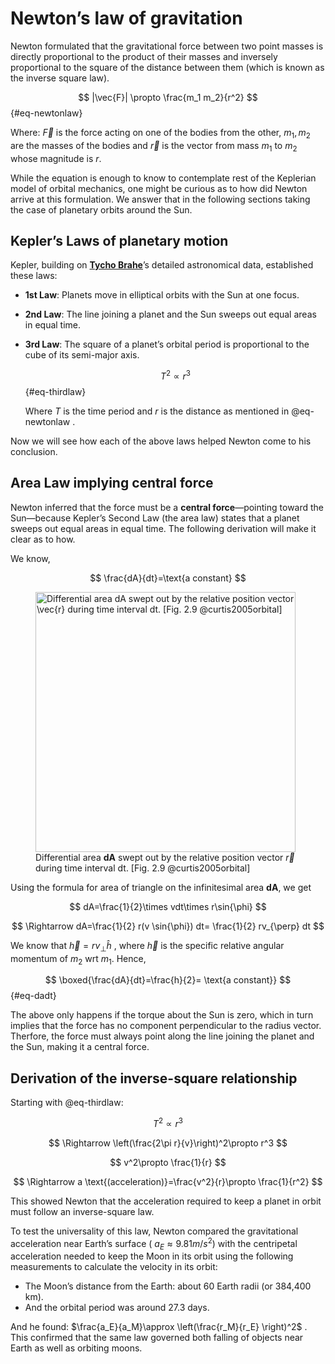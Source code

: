 # Newton's law of gravitation

Newton formulated that the gravitational force between two point masses is directly proportional to the product of their masses and inversely proportional to the square of the distance between them (which is known as the inverse square law).

$$
|\vec{F}| \propto \frac{m_1 m_2}{r^2}
$$ {#eq-newtonlaw}

Where: $\vec{F}$ is the force acting on one of the bodies from the other, $m_1, m_2$ are the masses of the bodies and $\vec r$ is the vector from mass $m_1$ to $m_2$ whose magnitude is $r$.

While the equation is enough to know to contemplate rest of the Keplerian model of orbital mechanics, one might be curious as to how did Newton arrive at this formulation. We answer that in the following sections taking the case of planetary orbits around the Sun.

## Kepler's Laws of planetary motion

Kepler, building on [**Tycho Brahe**](https://en.wikipedia.org/wiki/Tycho_Brahe#)’s detailed astronomical data, established these laws:

-   **1st Law**: Planets move in elliptical orbits with the Sun at one focus.

-   **2nd Law**: The line joining a planet and the Sun sweeps out equal areas in equal time.

-   **3rd Law**: The square of a planet’s orbital period is proportional to the cube of its semi-major axis.

    $$
    T^2\propto r^3
    $$ {#eq-thirdlaw}

    Where $T$ is the time period and $r$ is the distance as mentioned in @eq-newtonlaw .

Now we will see how each of the above laws helped Newton come to his conclusion.

## Area Law implying central force

Newton inferred that the force must be a **central force**—pointing toward the Sun—because Kepler’s Second Law (the area law) states that a planet sweeps out equal areas in equal time. The following derivation will make it clear as to how.

We know,

$$
\frac{dA}{dt}=\text{a constant}
$$

![Differential area **dA** swept out by the relative position vector $\vec{r}$ during time interval dt. [Fig. 2.9 @curtis2005orbital]](fig1_1.jpeg){width="416"}

Using the formula for area of triangle on the infinitesimal area **dA**, we get

$$
dA=\frac{1}{2}\times vdt\times r\sin{\phi}
$$

$$
\Rightarrow dA=\frac{1}{2} r(v \sin{\phi}) dt= \frac{1}{2} rv_{\perp} dt
$$

We know that $\vec{h}=rv_{\perp} \hat{h}$ , where $\vec{h}$ is the specific relative angular momentum of $m_2$ wrt $m_1$. Hence,

$$
\boxed{\frac{dA}{dt}=\frac{h}{2}= \text{a constant}}
$$ {#eq-dadt}

The above only happens if the torque about the Sun is zero, which in turn implies that the force has no component perpendicular to the radius vector. Therfore, the force must always point along the line joining the planet and the Sun, making it a central force.

## Derivation of the inverse-square relationship

Starting with @eq-thirdlaw:

$$
T^2 \propto r^3
$$

$$
\Rightarrow \left(\frac{2\pi r}{v}\right)^2\propto r^3
$$

$$
v^2\propto \frac{1}{r}
$$

$$
\Rightarrow a \text{(acceleration)}=\frac{v^2}{r}\propto \frac{1}{r^2}
$$

This showed Newton that the acceleration required to keep a planet in orbit must follow an inverse-square law.

To test the universality of this law, Newton compared the gravitational acceleration near Earth’s surface ( $a_E\approx 9.81 m/s^2$) with the centripetal acceleration needed to keep the Moon in its orbit using the following measurements to calculate the velocity in its orbit:

-   The Moon's distance from the Earth: about 60 Earth radii (or 384,400 km).
-   And the orbital period was around 27.3 days.

And he found: $\frac{a_E}{a_M}\approx \left(\frac{r_M}{r_E} \right)^2$ . This confirmed that the same law governed both falling of objects near Earth as well as orbiting moons.